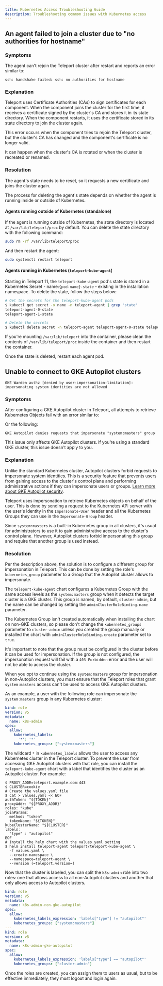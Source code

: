 ```yaml
---
title: Kubernetes Access Troubleshooting Guide
description: Troubleshooting common issues with Kubernetes access
---
```


## An agent failed to join a cluster due to "no authorities for hostname"

### Symptoms

The agent can't rejoin the Teleport cluster after restart and reports an error
similar to:

```text
ssh: handshake failed: ssh: no authorities for hostname
```

### Explanation

Teleport uses Certificate Authorities (CAs) to sign certificates for each
component. When the component joins the cluster for the first time, it
receives a certificate signed by the cluster's CA and stores it in its
state directory. When the component restarts, it uses the certificate stored in
its state directory to join the cluster again.

This error occurs when the component tries to rejoin the Teleport cluster, but the
cluster's CA has changed and the component's certificate is no longer valid.

It can happen when the cluster's CA is rotated or when the cluster is recreated
or renamed.

### Resolution

The agent's state needs to be reset, so it requests a new certificate and joins
the cluster again.

The process for deleting the agent's state depends on whether the agent is
running inside or outside of Kubernetes.

#### Agents running outside of Kubernetes (standalone)

If the agent is running outside of Kubernetes, the state directory is located
at `/var/lib/teleport/proc` by default. You can delete the state directory with
the following command:

```bash
sudo rm -rf /var/lib/teleport/proc
```

And then restart the agent:

```bash
sudo systemctl restart teleport
```

#### Agents running in Kubernetes (`teleport-kube-agent`)

Starting in Teleport 11, the `teleport-kube-agent` pod's state is stored in a
Kubernetes Secret - name:`{pod-name}-state` - existing in the installation namespace.
To delete the state, follow the steps below:

```bash
# Get the secrets for the teleport-kube-agent pods
$ kubectl get secret -o name -n teleport-agent | grep "state"
teleport-agent-0-state
teleport-agent-1-state

# Delete the secrets
$ kubectl delete secret -n teleport-agent teleport-agent-0-state teleport-agent-1-state
```

If you're mounting `/var/lib/teleport` into the container, please clean the
contents of `/var/lib/teleport/proc` inside the container and then restart
the container.

Once the state is deleted, restart each agent pod.

## Unable to connect to GKE Autopilot clusters

```text
GKE Warden authz [denied by user-impersonation-limitation]: impersonating system identities are not allowed
```

### Symptoms

After configuring a GKE Autopilot cluster in Teleport, all attempts to retrieve
Kubernetes Objects fail with an error similar to:

Or the following:

```text
GKE Autopilot denies requests that impersonate "system:masters" group
```

<Notice type="note">
This issue only affects GKE Autopilot clusters. If you're using a standard GKE
cluster, this issue doesn't apply to you.
</Notice>

### Explanation

Unlike the standard Kubernetes cluster, Autopilot clusters forbid requests to
impersonate system identities. This is a security feature that prevents users
from gaining access to the cluster's control plane and performing administrative
actions if they can impersonate users or groups.
[Learn more about GKE Autopilot security](https://cloud.google.com/kubernetes-engine/docs/concepts/autopilot-security#built-in-security).

Teleport uses impersonation to retrieve Kubernetes objects
on behalf of the user. This is done by sending a request to the Kubernetes API server
with the user's identity in the `Impersonate-User` header and all the Kubernetes
Groups they can use in the `Impersonate-Group` header.

Since `system:masters` is a built-in Kubernetes group in all clusters, it's usual
for administrators to use it to gain administrative access to the cluster's control
plane. However, Autopilot clusters forbid impersonating this group and require that
another group is used instead.

### Resolution

Per the description above, the solution is to configure a different group for
impersonation in Teleport. This can be done by setting the role's
`kubernetes_group` parameter to a Group that the Autopilot cluster allows to
impersonate.

The `teleport-kube-agent` chart configures a Kubernetes Group with the same access
levels as the `system:masters` group when it detects the target cluster is a GKE
cluster.
This group is named, by default, `cluster-admin`, but the name can be changed
by setting the `adminClusterRoleBinding.name` parameter.

The Kubernetes Group isn't created automatically when installing the chart on
non-GKE clusters, so please don't change the `kubernetes_groups` parameter to
`cluster-admin` unless you created the group manually or installed the chart with
`adminClusterRoleBinding.create` parameter set to `true`.

It's important to note that the group must be configured in the cluster before
it can be used for impersonation. If the group is not configured, the impersonation
request will fail with a `403 Forbidden` error and the user will not be able to
access the cluster.

When you opt to continue using the `system:masters` group for impersonation in
non-Autopilot clusters, you must ensure that the Teleport roles that grant
`system:masters` access can't be used to access GKE Autopilot clusters.

As an example, a user with the following role can impersonate the `system:masters`
group in any Kubernetes cluster:

```yaml
kind: role
version: v5
metadata:
  name: k8s-admin
spec:
  allow:
    kubernetes_labels:
      '*': '*'
    kubernetes_groups: ["system:masters"]
```

The wildcard `*` in `kubernetes_labels` allows the user to access any Kubernetes
cluster in the Teleport cluster. To prevent the user from accessing GKE Autopilot
clusters with that role, you can install the `teleport-kube-agent` chart with
a label that identifies the cluster as an Autopilot cluster. For example:

```code
$ PROXY_ADDR=teleport.example.com:443
$ CLUSTER=cookie
# Create the values.yaml file
$ cat > values.yaml << EOF
authToken: "${TOKEN}"
proxyAddr: "${PROXY_ADDR}"
roles: "kube"
joinParams:
  method: "token"
  tokenName: "${TOKEN}"
kubeClusterName: "${CLUSTER}"
labels:
  "type" : "autopilot"
EOF
# Install the helm chart with the values.yaml setting
$ helm install teleport-agent teleport/teleport-kube-agent \
  -f values.yaml \
  --create-namespace \
  --namespace=teleport-agent \
  --version (=teleport.version=)
```

Now that the cluster is labeled, you can split the `k8s-admin` role into two
roles: one that allows access to all non-Autopilot clusters and another that only
allows access to Autopilot clusters.

```yaml
kind: role
version: v5
metadata:
  name: k8s-admin-non-gke-autopilot
spec:
  allow:
    kubernetes_labels_expression: 'labels["type"] != "autopilot"'
    kubernetes_groups: ["system:masters"]
---
kind: role
version: v5
metadata:
  name: k8s-admin-gke-autopilot
spec:
  allow:
    kubernetes_labels_expression: 'labels["type"] == "autopilot"'
    kubernetes_groups: ["cluster-admin"]
```

Once the roles are created, you can assign them to users as usual, but
to be effective immediately, they must logout and login again.
